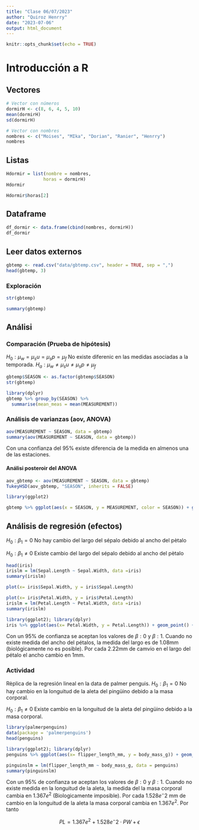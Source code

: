 ```yaml
---
title: "Clase 06/07/2023"
author: "Quiroz Henrry"
date: "2023-07-06"
output: html_document
---
```


```r
knitr::opts_chunk$set(echo = TRUE)
```


# Introducción a R

## Vectores
```r
# Vector con números
dormirH <- c(8, 6, 4, 5, 10)
mean(dormirH)
sd(dormirH)

# Vector con nombres
nombres <- c("Moises", "MIka", "Dorian", "Ranier", "Henrry")
nombres
```

## Listas

```r
Hdormir = list(nombre = nombres,
              horas = dormirH)
Hdormir

Hdormir$horas[2]
```
## Dataframe 
```r
df_dormir <- data.frame(cbind(nombres, dormirH))
df_dormir
```
## Leer datos externos

```r
gbtemp <- read.csv("data/gbtemp.csv", header = TRUE, sep = ",")
head(gbtemp, 3)
```


### Exploración

```r
str(gbtemp)
```
```r
summary(gbtemp)
```
## Análisi

### Comparación (Prueba de hipótesis)
$H_0: \mu_w = \mu_su = \mu_sp = \mu_f$ No existe diferenic en las medidas asociadas a la temporada.
$H_a: \mu_w \neq \mu_su \neq \mu_sp \neq \mu_f$

```r
gbtemp$SEASON <- as.factor(gbtemp$SEASON)
str(gbtemp)

library(dplyr)
gbtemp %>% group_by(SEASON) %>% 
  summarise(mean_meas = mean(MEASUREMENT))
```

### Análisis de varianzas (aov, ANOVA)

```r
aov(MEASUREMENT ~ SEASON, data = gbtemp)
summary(aov(MEASUREMENT ~ SEASON, data = gbtemp))
```

Con una confianza del 95% existe diferencia de la medida en almenos una de las estaciones.

#### Análisi posteroir del ANOVA

```r
aov_gbtemp <- aov(MEASUREMENT ~ SEASON, data = gbtemp)
TukeyHSD(aov_gbtemp, "SEASON", inherits = FALSE)

```

```r
library(ggplot2)

gbtemp %>% ggplot(aes(x = SEASON, y = MEASUREMENT, color = SEASON)) + geom_boxplot() + geom_jitter(size = 0.05) + theme_classic()
```
## Análisis de regresión (efectos)
$H_0: \beta_1 = 0$ No hay cambio del largo del sépalo debido al ancho del pètalo

$H_0: \beta_1 \neq 0$ Existe cambio del largo del sépalo debido al ancho del pètalo

```r
head(iris)
irislm = lm(Sepal.Length ~ Sepal.Width, data =iris)
summary(irislm)
```
```r
plot(x= iris$Sepal.Width, y = iris$Sepal.Length)
```
```r
plot(x= iris$Petal.Width, y = iris$Petal.Length)
irislm = lm(Petal.Length ~ Petal.Width, data =iris)
summary(irislm)
```
```r
library(ggplot2); library(dplyr)
iris %>% ggplot(aes(x= Petal.Width, y = Petal.Length)) + geom_point() + geom_smooth(method = "lm") + theme_light() + facet_grid(Species ~ ., scales = "free")
```
Con un 95% de confianza se aceptan los valores de $\beta:0$ y $\beta:1$. Cuando no existe medida del ancho del pétalos, la medida del largo es de 1.08mm (biológicamente no es posible). Por cada 2.22mm de camvio en el largo del pétalo el ancho cambio en 1mm.

### Actividad
Rèplica de la regresión lineal en la data de palmer penguis.
$H_0: \beta_1 = 0$ No hay cambio en la longuitud de la aleta del pingüino debido a la masa corporal.

$H_0: \beta_1 \neq 0$ Existe cambio en la longuitud de la aleta del pingüino debido a la masa corporal.

```r
library(palmerpenguins)
data(package = 'palmerpenguins')
head(penguins)
```
```r
library(ggplot2); library(dplyr)
penguins %>% ggplot(aes(x= flipper_length_mm, y = body_mass_g)) + geom_point() + geom_smooth(method = "lm") + theme_light()
```


```r
pinguinslm = lm(flipper_length_mm ~ body_mass_g, data = penguins)
summary(pinguinslm)
```
Con un 95% de confianza se aceptan los valores de $\beta:0$ y $\beta:1$. 
Cuando no existe medida en la longuitud de la aleta, la medida del la masa corporal cambia en $1.367e^2$ (Biologicamente imposible). Por cada $1.528e^-2$ mm de cambio en la longuitud de la aleta la masa corporal cambia en $1.367e^2$.
Por tanto

$$ PL = 1.367e^2 + 1.528e^-2 \cdot PW + \epsilon$$

